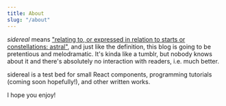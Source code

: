 ---
title: About
slug: "/about"
---

_sidereal_ means ["relating to, or expressed in relation to starts or constellations: astral"](https://www.merriam-webster.com/dictionary/sidereal), and just like the definition, this blog is going to be pretentious and melodramatic. It's kinda like a tumblr, but nobody knows about it and there's absolutely no interaction with readers, i.e. much better.

sidereal is a test bed for small React components, programming tutorials (coming soon hopefully!), and other written works.

I hope you enjoy!